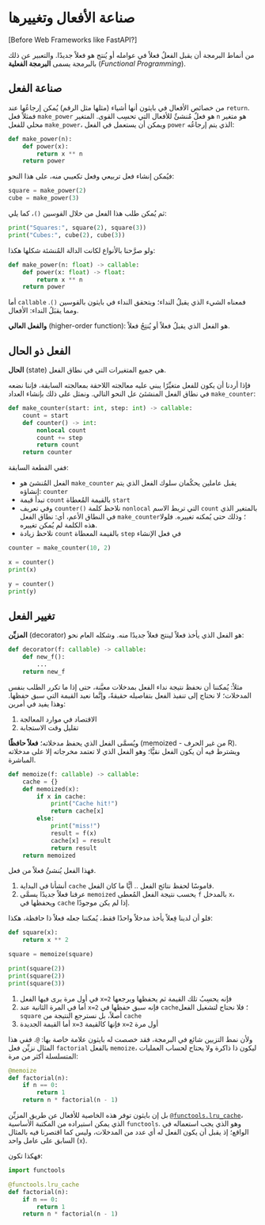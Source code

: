 # صناعة الأفعال وتغييرها

[Before Web Frameworks like FastAPI?]

من أنماط البرمجة أن يقبل الفعلُ فعلاً في عوامله أو يُنتج هو فعلاً جديدًا. والتعبير عن ذلك بالبرمجة يسمى **البرمجة الفعلية** (*Functional Programming*).

## صناعة الفعل

من خصائص الأفعال في بايثون أنها أشياء (مثلها مثل الرقم) يُمكن إرجاعُها عند `return`.
فمثلاً فعل `make_power` هو فعلٌ مُنشئٌ للأفعال التي تحسِب القوى. المتغير `n` هو متغير محلي للفعل `make_power`، ويمكن أن يستعمل في الفعل `power` الذي يتم إرجاعُه:

```python
def make_power(n):
    def power(x):
        return x ** n
    return power
```

فيُمكن إنشاء فعل تربيعي وفعل تكعيبي منه، على هذا النحو:

```python
square = make_power(2)
cube = make_power(3)
```

ثم يُمكن طلب هذا الفعل من خلال القوسين `()`، كما يلي:

```python
print("Squares:", square(2), square(3))
print("Cubes:", cube(2), cube(3))
```

ولو صرَّحنا بالأنواع لكانت الدالة المُنشئة شكلها هكذا:

```python
def make_power(n: float) -> callable:
    def power(x: float) -> float:
        return x ** n
    return power
```

أما `callable` فمعناه الشيء الذي يقبلُ النداء؛ ويتحقق النداء في بايثون بالقوسين `()`. ومما يقبَلُ النداء: الأفعال.

**والفعل العالي** (higher-order function): هو الفعل الذي يقبلُ فعلاً أو يُنتِجُ فعلاً.


## الفعل ذو الحال

**الحال** (state) هي جميع المتغيرات التي في نطاق الفعل.

فإذا أردنا أن يكون للفعل متغيِّرًا يبني عليه معالجته اللاحقة بمعالجته السابقة، فإننا نضعه في نطاق الفعل المنشئئ عل النحو التالي.
ونمثل على ذلك بإنشاء العداد `make_counter`:

```python
def make_counter(start: int, step: int) -> callable:
    count = start
    def counter() -> int:
        nonlocal count
        count += step
        return count
    return counter
```

ففي القطعة السابقة:

- الفعل المُنشئ هو `make_counter` يقبل عاملين يحكُمان سلوك الفعل الذي يتم إنشاؤه: `counter`
- تبدأ قيمة `count` بالقيمة المُعطاة `start`
- وفي تعريف `counter()` نلاحظ كلمة `nonlocal` التي تربط الاسم `count` بالمتغير الذي في النطاق الأعم، أي: نطاق الفعل `make_counter`؛ وذلك حتى يُمكنه تغييره. فلولا هذه الكلمة لم يُمكن تغييره.
- نلاحظ زيادة `count` بالقيمة المعطاة `step` في فعل الإنشاء

```python
counter = make_counter(10, 2)

x = counter()
print(x)

y = counter()
print(y)
```

## تغيير الفعل

**المزيِّن** (decorator) هو الفعل الذي يأخذ فعلاً لينتج فعلاً جديدًا منه.
وشكله العام نحو:

```python
def decorator(f: callable) -> callable:
    def new_f():
        ...
    return new_f
```

مثلاً:
يُمكننا أن نحفظ نتيجة نداء الفعل بمدخلات معيَّنة، حتى إذا ما تكرر الطلب بنفس المدخلات؛ لا نحتاج إلى تنفيذ الفعل بتفاصيله حقيقةً، وإنَّما نعيد القيمة التي سبق حفظها. وهذا يفيد في أمرين:

1. الاقتصاد في موارد المعالجة
2. تقليل وقت الاستجابة

ويُسمَّى الفعل الذي يحفظ مدخلاته؛ **فعلاً حافظًا** (memoized - من غير الحرف R).
ويشترط فيه أن يكون الفعل نقيًّا؛ وهو الفعل الذي لا تعتمد مخرجاته إلا على مدخلاته المباشرة.

```python
def memoize(f: callable) -> callable:
    cache = {}
    def memoized(x):
        if x in cache:
            print("Cache hit!")
            return cache[x]
        else:
            print("miss!")
            result = f(x)
            cache[x] = result
            return result
    return memoized
```

فهذا الفعل يُنشئُ فعلاً من فعل.

1. أنشأنا في البداية `cache` قاموسًا لحفظ نتائج الفعل .. أيًّا ما كان الفعل.
2. عرفنا فعلاً جديدًا يسمَّى `memoized` يحسب نتيجة الفعل المُعطى `f` بالمدخل `x`، ويحفظها في `cache` إذا لم يكن موجودًا.

فلو أن لدينا فِعلاً يأخذ مدخلاً واحدًا فقط، يُمكننا جعله فعلاً ذا حافظة، هكذا:

```python
def square(x):
    return x ** 2

square = memoize(square)

print(square(2))
print(square(2))
print(square(3))
```

1. في أول مرة يرى فيها الفعل `x=2` فإنه يحسِبُ تلك القيمة ثم يحفظها ويرجعها
2. أما في المرة الثانية عند `x=2` فإنه سبق حفظها في `cache`؛ فلا نحتاج لتشغيل الفعل `square` أصلاً، بل نسترجع النتيجة من `cache`
3. أما القيمة الجديدة `x=3` فإنها كالقيمة `x=2` أول مرة

ولأن نمط التزيين شائع في البرمجة، فقد خصصت له بايثون علامة خاصة بها: `@`.
ففي هذا المثال نزيِّن فعل `factorial` بالفعل `memoize`، ليكون ذا ذاكرة ولا يحتاج لحساب العمليات المتسلسلة أكثر من مرة:

```python
@memoize
def factorial(n):
    if n == 0:
        return 1
    return n * factorial(n - 1)
```

بل إن بايثون توفر هذه الخاصية للأفعال عن طريق المزيِّن [`@functools.lru_cache`](https://docs.python.org/3/library/functools.html#functools.cache)، الذي يمكن استيراده من المكتبة الأساسية `functools`.
وهو الذي يجب استعماله في الواقع؛ إذ يقبل أن يكون الفعل له أي عدد من المدخلات، وليس كما اقتصرنا فيه بالمثال السابق على عامل واحد (`x`). 

فهكذا تكون:

```python
import functools

@functools.lru_cache
def factorial(n):
    if n == 0:
        return 1
    return n * factorial(n - 1)
```
